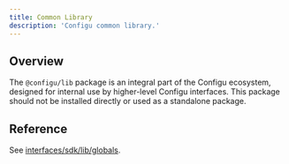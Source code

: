 ```yaml
---
title: Common Library
description: 'Configu common library.'
---
```


## Overview

The `@configu/lib` package is an integral part of the Configu ecosystem, designed for internal use by higher-level Configu interfaces. This package should not be installed directly or used as a standalone package.

## Reference

See [interfaces/sdk/lib/globals](/interfaces/sdk/lib/globals).
